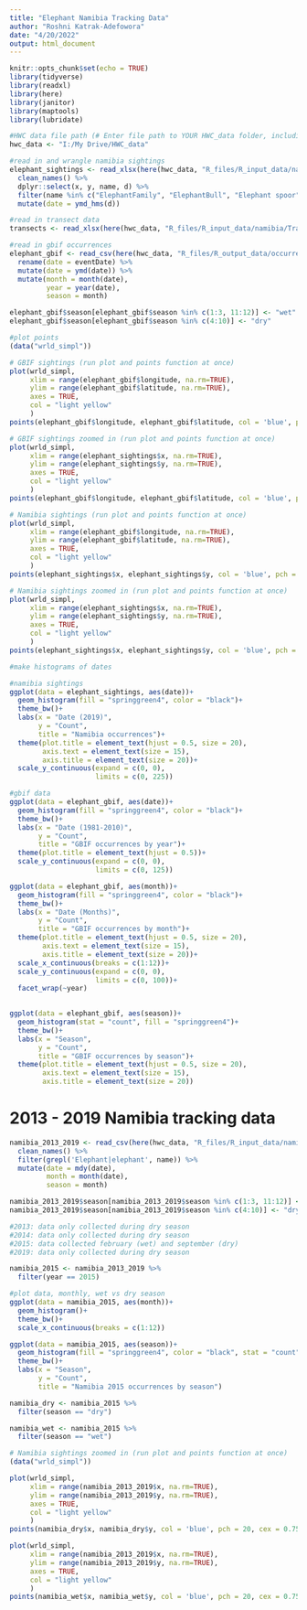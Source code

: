 ```yaml
---
title: "Elephant Namibia Tracking Data"
author: "Roshni Katrak-Adefowora"
date: "4/20/2022"
output: html_document
---
```


```r
knitr::opts_chunk$set(echo = TRUE)
library(tidyverse)
library(readxl)
library(here)
library(janitor)
library(maptools)
library(lubridate)

#HWC data file path (# Enter file path to YOUR HWC_data folder, including "HWC_data")
hwc_data <- "I:/My Drive/HWC_data"
```

```r
#read in and wrangle namibia sightings
elephant_sightings <- read_xlsx(here(hwc_data, "R_files/R_input_data/namibia/Sightings.xlsx")) %>% 
  clean_names() %>% 
  dplyr::select(x, y, name, d) %>% 
  filter(name %in% c("ElephantFamily", "ElephantBull", "Elephant spoor")) %>% 
  mutate(date = ymd_hms(d))

#read in transect data
transects <- read_xlsx(here(hwc_data, "R_files/R_input_data/namibia/Transects.xlsx"))

#read in gbif occurrences
elephant_gbif <- read_csv(here(hwc_data, "R_files/R_output_data/occurrence_points/savanna_elephant_chelsa_points_thinned_date.csv")) %>% 
  rename(date = eventDate) %>%
  mutate(date = ymd(date)) %>% 
  mutate(month = month(date),
         year = year(date),
         season = month)

elephant_gbif$season[elephant_gbif$season %in% c(1:3, 11:12)] <- "wet"
elephant_gbif$season[elephant_gbif$season %in% c(4:10)] <- "dry"
```


```r
#plot points
(data("wrld_simpl"))

# GBIF sightings (run plot and points function at once)
plot(wrld_simpl, 
     xlim = range(elephant_gbif$longitude, na.rm=TRUE),
     ylim = range(elephant_gbif$latitude, na.rm=TRUE), 
     axes = TRUE, 
     col = "light yellow"
     )
points(elephant_gbif$longitude, elephant_gbif$latitude, col = 'blue', pch = 20, cex = 0.75) #add the points

# GBIF sightings zoomed in (run plot and points function at once)
plot(wrld_simpl, 
     xlim = range(elephant_sightings$x, na.rm=TRUE),
     ylim = range(elephant_sightings$y, na.rm=TRUE), 
     axes = TRUE, 
     col = "light yellow"
     )
points(elephant_gbif$longitude, elephant_gbif$latitude, col = 'blue', pch = 20, cex = 0.75) #add the points

# Namibia sightings (run plot and points function at once)
plot(wrld_simpl, 
     xlim = range(elephant_gbif$longitude, na.rm=TRUE),
     ylim = range(elephant_gbif$latitude, na.rm=TRUE), 
     axes = TRUE, 
     col = "light yellow"
     )
points(elephant_sightings$x, elephant_sightings$y, col = 'blue', pch = 20, cex = 0.75) #add the points

# Namibia sightings zoomed in (run plot and points function at once)
plot(wrld_simpl, 
     xlim = range(elephant_sightings$x, na.rm=TRUE),
     ylim = range(elephant_sightings$y, na.rm=TRUE), 
     axes = TRUE, 
     col = "light yellow"
     )
points(elephant_sightings$x, elephant_sightings$y, col = 'blue', pch = 20, cex = 0.75) #add the points
```

```r
#make histograms of dates

#namibia sightings
ggplot(data = elephant_sightings, aes(date))+
  geom_histogram(fill = "springgreen4", color = "black")+
  theme_bw()+
  labs(x = "Date (2019)",
       y = "Count",
       title = "Namibia occurrences")+
  theme(plot.title = element_text(hjust = 0.5, size = 20),
        axis.text = element_text(size = 15),
        axis.title = element_text(size = 20))+
  scale_y_continuous(expand = c(0, 0),
                     limits = c(0, 225))

#gbif data
ggplot(data = elephant_gbif, aes(date))+
  geom_histogram(fill = "springgreen4", color = "black")+
  theme_bw()+
  labs(x = "Date (1981-2010)",
       y = "Count",
       title = "GBIF occurrences by year")+
  theme(plot.title = element_text(hjust = 0.5))+
  scale_y_continuous(expand = c(0, 0),
                     limits = c(0, 125))

ggplot(data = elephant_gbif, aes(month))+
  geom_histogram(fill = "springgreen4", color = "black")+
  theme_bw()+
  labs(x = "Date (Months)",
       y = "Count",
       title = "GBIF occurrences by month")+
  theme(plot.title = element_text(hjust = 0.5, size = 20),
        axis.text = element_text(size = 15),
        axis.title = element_text(size = 20))+
  scale_x_continuous(breaks = c(1:12))+
  scale_y_continuous(expand = c(0, 0),
                     limits = c(0, 100))+
  facet_wrap(~year)

  
ggplot(data = elephant_gbif, aes(season))+
  geom_histogram(stat = "count", fill = "springgreen4")+
  theme_bw()+
  labs(x = "Season",
       y = "Count",
       title = "GBIF occurrences by season")+
  theme(plot.title = element_text(hjust = 0.5, size = 20),
        axis.text = element_text(size = 15),
        axis.title = element_text(size = 20))
```

# 2013 - 2019 Namibia tracking data
```r
namibia_2013_2019 <- read_csv(here(hwc_data, "R_files/R_input_data/namibia/For mapping 2013 to 2019.csv")) %>% 
  clean_names() %>% 
  filter(grepl('Elephant|elephant', name)) %>% 
  mutate(date = mdy(date),
         month = month(date),
         season = month)

namibia_2013_2019$season[namibia_2013_2019$season %in% c(1:3, 11:12)] <- "wet"
namibia_2013_2019$season[namibia_2013_2019$season %in% c(4:10)] <- "dry"
```

```r
#2013: data only collected during dry season
#2014: data only collected during dry season
#2015: data collected february (wet) and september (dry)
#2019: data only collected during dry season

namibia_2015 <- namibia_2013_2019 %>% 
  filter(year == 2015)

#plot data, monthly, wet vs dry season
ggplot(data = namibia_2015, aes(month))+
  geom_histogram()+
  theme_bw()+
  scale_x_continuous(breaks = c(1:12))

ggplot(data = namibia_2015, aes(season))+
  geom_histogram(fill = "springgreen4", color = "black", stat = "count")+
  theme_bw()+
  labs(x = "Season",
       y = "Count",
       title = "Namibia 2015 occurrences by season")

namibia_dry <- namibia_2015 %>% 
  filter(season == "dry")

namibia_wet <- namibia_2015 %>% 
  filter(season == "wet")

# Namibia sightings zoomed in (run plot and points function at once)
(data("wrld_simpl"))

plot(wrld_simpl, 
     xlim = range(namibia_2013_2019$x, na.rm=TRUE),
     ylim = range(namibia_2013_2019$y, na.rm=TRUE), 
     axes = TRUE, 
     col = "light yellow"
     )
points(namibia_dry$x, namibia_dry$y, col = 'blue', pch = 20, cex = 0.75) #add the points

plot(wrld_simpl, 
     xlim = range(namibia_2013_2019$x, na.rm=TRUE),
     ylim = range(namibia_2013_2019$y, na.rm=TRUE), 
     axes = TRUE, 
     col = "light yellow"
     )
points(namibia_wet$x, namibia_wet$y, col = 'blue', pch = 20, cex = 0.75) #add the points
```
